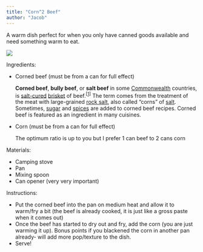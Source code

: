 ```yaml
---
title: "Corn^2 Beef"
author: "Jacob"
---
```


A warm dish perfect for when you only have canned goods available and need something warm to eat.

![](images/corn cubed beef.png)

Ingredients:

-   Corned beef (must be from a can for full effect)

    ::: callout-note
    **Corned beef**, **bully beef**, or **salt beef** in some [Commonwealth](https://en.wikipedia.org/wiki/Commonwealth_of_Nations "Commonwealth of Nations") countries, is [salt-cured](https://en.wikipedia.org/wiki/Salt-cured_meat "Salt-cured meat") [brisket](https://en.wikipedia.org/wiki/Brisket "Brisket") of beef.^[\[1\]](https://en.wikipedia.org/wiki/Corned_beef#cite_note-1)^ The term comes from the treatment of the meat with large-grained [rock salt](https://en.wikipedia.org/wiki/Rock_salt "Rock salt"), also called "corns" of [salt](https://en.wikipedia.org/wiki/Salt#Edible_salt "Salt"). Sometimes, [sugar](https://en.wikipedia.org/wiki/Sugar "Sugar") and [spices](https://en.wikipedia.org/wiki/Spice "Spice") are added to corned beef recipes. Corned beef is featured as an ingredient in many cuisines.
    :::

-   Corn (must be from a can for full effect)

    ::: callout-note
    The optimum ratio is up to you but I prefer 1 can beef to 2 cans corn
    :::

Materials:

-   Camping stove
-   Pan
-   Mixing spoon
-   Can opener (very very important)

Instructions:

-   Put the corned beef into the pan on medium heat and allow it to warm/fry a bit (the beef is already cooked, it is just like a gross paste when it comes out)
-   Once the beef has started to dry out and fry, add the corn (you are just warming it up). Bonus points if you blackened the corn in another pan already- will add more pop/texture to the dish.
-   Serve!
